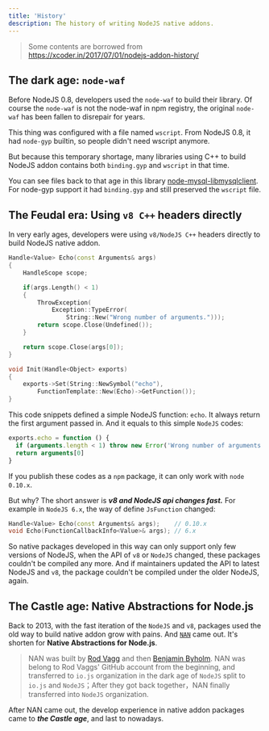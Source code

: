 ```yaml
---
title: 'History'
description: The history of writing NodeJS native addons.
---
```


> Some contents are borrowed from https://xcoder.in/2017/07/01/nodejs-addon-history/

## The dark age: `node-waf`
Before NodeJS 0.8, developers used the `node-waf` to build their library. Of course the `node-waf` is not the node-waf in npm registry, the original `node-waf` has been fallen to disrepair for years.

This thing was configured with a file named `wscript`. From NodeJS 0.8, it had `node-gyp` builtin, so people didn't need wscript anymore.

But because this temporary shortage, many libraries using C++ to build NodeJS addon contains both `binding.gyp` and  `wscript` in that time.

You can see files back to that age in this library [node-mysql-libmysqlclient](https://github.com/Sannis/node-mysql-libmysqlclient/tree/9545ea7485fcc8b07b7c56c5ec3575938bfd4e5f). For node-gyp support it had `binding.gyp` and still preserved the `wscript` file.

## The Feudal era: Using `v8 C++` headers directly

In very early ages, developers were using `v8/NodeJS C++` headers directly to build NodeJS native addon.

```cpp
Handle<Value> Echo(const Arguments& args)
{
    HandleScope scope;

    if(args.Length() < 1)
    {
        ThrowException(
            Exception::TypeError(
                String::New("Wrong number of arguments.")));
        return scope.Close(Undefined());
    }

    return scope.Close(args[0]);
}

void Init(Handle<Object> exports)
{
    exports->Set(String::NewSymbol("echo"),
        FunctionTemplate::New(Echo)->GetFunction());
}
```

This code snippets defined a simple NodeJS function: `echo`. It always return the first argument passed in. And it equals to this simple `NodeJS` codes:

```js
exports.echo = function () {
  if (arguments.length < 1) throw new Error('Wrong number of arguments.')
  return arguments[0]
}
```

If you publish these codes as a `npm` package, it can only work with `node 0.10.x`.

But why? The short answer is **_v8 and NodeJS api changes fast._** For example in `NodeJS 6.x`, the way of define `JsFunction` changed:

```cpp
Handle<Value> Echo(const Arguments& args);    // 0.10.x
void Echo(FunctionCallbackInfo<Value>& args); // 6.x
```

So native packages developed in this way can only support only few versions of NodeJS, when the API of `v8` or `NodeJS` changed, these packages couldn't be compiled any more. And if maintainers updated the API to latest NodeJS and `v8`, the package couldn't be compiled under the older NodeJS, again.

## The Castle age: Native Abstractions for Node.js
Back to 2013, with the fast iteration of the `NodeJS` and `v8`, packages used the old way to build native addon grow with pains. And [`NAN`](https://github.com/nodejs/nan) came out. It's shorten for **Native Abstractions for Node.js**.

> NAN was built by [Rod Vagg](https://github.com/rvagg) and then [Benjamin Byholm](https://github.com/kkoopa). NAN was belong to Rod Vaggs' GitHub account from the beginning, and transferred to `io.js` organization in the dark age of `NodeJS` split to `io.js` and `NodeJS`；After they got back together，NAN finally transferred into `NodeJS` organization.

After NAN came out, the develop experience in native addon packages came to ***the Castle age***, and last to nowadays.